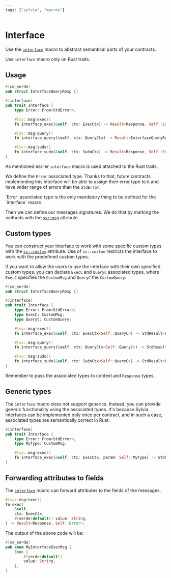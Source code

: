 ```yaml
---
tags: ["sylvia", "macros"]
---
```



# Interface

Use the [`interface`](https://docs.rs/sylvia/latest/sylvia/attr.interface.html) macro to abstract
semantical parts of your contracts.

<Callout>Use `interface` macro only on Rust traits.</Callout>

## Usage

```rust template="sylvia-empty"
#[cw_serde]
pub struct InterfaceQueryResp {}

#[interface]
pub trait Interface {
    type Error: From<StdError>;

    #[sv::msg(exec)]
    fn interface_exec(&self, ctx: ExecCtx) -> Result<Response, Self::Error>;

    #[sv::msg(query)]
    fn interface_query(&self, ctx: QueryCtx) -> Result<InterfaceQueryResp, Self::Error>;

    #[sv::msg(sudo)]
    fn interface_sudo(&self, ctx: SudoCtx) -> Result<Response, Self::Error>;
}
```

As mentioned earlier `interface` macro is used attached to the Rust traits.

We define the `Error` associated type. Thanks to that, future contracts implementing this interface
will be able to assign their error type to it and have wider range of errors than the `StdError`.

<Callout>
  `Error` associated type is the only mandatory thing to be defined for the `interface` macro.
</Callout>

Then we can define our messages signatures. We do that by marking the methods with the
[`sv::msg`](attributes/msg) attribute.

## Custom types

You can construct your interface to work with some specific custom types with the
[`sv::custom`](attributes/custom) attribute. Use of `sv::custom` restricts the interface to work
with the predefined custom types.

If you want to allow the users to use the interface with their own specified custom types, you can
declare `ExecC` and `QueryC` associated types, where `ExecC` specifies the `CustomMsg` and `QueryC`
the `CustomQuery`.

```rust template="sylvia-empty"
#[cw_serde]
pub struct InterfaceQueryResp {}

#[interface]
pub trait Interface {
    type Error: From<StdError>;
    type ExecC: CustomMsg;
    type QueryC: CustomQuery;

    #[sv::msg(exec)]
    fn interface_exec(&self, ctx: ExecCtx<Self::QueryC>) -> StdResult<Response<Self::ExecC>>;

    #[sv::msg(query)]
    fn interface_query(&self, ctx: QueryCtx<Self::QueryC>) -> StdResult<InterfaceQueryResp>;

    #[sv::msg(sudo)]
    fn interface_sudo(&self, ctx: SudoCtx<Self::QueryC>) -> StdResult<Response<Self::ExecC>>;
}
```

<Callout>Remember to pass the associated types to context and `Response` types.</Callout>

## Generic types

The `interface` macro does not support generics. Instead, you can provide generic functionality
using the associated types. It's because Sylvia interfaces can be implemented only once per
contract, and in such a case, associated types are semantically correct in Rust.

```rust template="sylvia-empty"
#[interface]
pub trait Interface {
    type Error: From<StdError>;
    type MyType: CustomMsg;

    #[sv::msg(exec)]
    fn interface_exec(&self, ctx: ExecCtx, param: Self::MyType) -> StdResult<Response>;
}
```

## Forwarding attributes to fields

The [`interface`](https://docs.rs/sylvia/latest/sylvia/attr.interface.html) macro can forward
attributes to the fields of the messages.

```rust {5}
#[sv::msg(exec)]
fn exec(
    &self,
    ctx: ExecCtx,
    #[serde(default)] value: String,
) -> Result<Response, Self::Error>;
```

The output of the above code will be:

```rust {3}, template="sylvia-empty"
#[cw_serde]
pub enum MyInterfaceExecMsg {
    Exec {
        #[serde(default)]
        value: String,
    },
}
```
